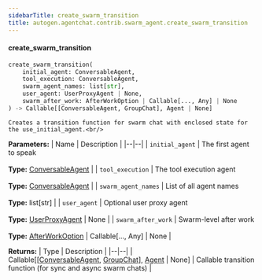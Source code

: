 ```yaml
---
sidebarTitle: create_swarm_transition
title: autogen.agentchat.contrib.swarm_agent.create_swarm_transition
---
```


<code class="doc-symbol doc-symbol-heading doc-symbol-function"></code>
#### create_swarm_transition

```python
create_swarm_transition(
    initial_agent: ConversableAgent,
    tool_execution: ConversableAgent,
    swarm_agent_names: list[str],
    user_agent: UserProxyAgent | None,
    swarm_after_work: AfterWorkOption | Callable[..., Any] | None
) -> Callable[[ConversableAgent, GroupChat], Agent | None]
```

    Creates a transition function for swarm chat with enclosed state for the use_initial_agent.<br/>

<b>Parameters:</b>
| Name | Description |
|--|--|
| `initial_agent` | The first agent to speak<br/><br/>**Type:** [ConversableAgent](/docs/api-reference/autogen/ConversableAgent) |
| `tool_execution` | The tool execution agent<br/><br/>**Type:** [ConversableAgent](/docs/api-reference/autogen/ConversableAgent) |
| `swarm_agent_names` | List of all agent names<br/><br/>**Type:** list[str] |
| `user_agent` | Optional user proxy agent<br/><br/>**Type:** [UserProxyAgent](/docs/api-reference/autogen/UserProxyAgent) \| None |
| `swarm_after_work` | Swarm-level after work<br/><br/>**Type:** [AfterWorkOption](/docs/api-reference/autogen/AfterWorkOption) \| Callable[..., Any] \| None |

<b>Returns:</b>
| Type | Description |
|--|--|
| Callable[[[ConversableAgent](/docs/api-reference/autogen/ConversableAgent), [GroupChat](/docs/api-reference/autogen/GroupChat)], [Agent](/docs/api-reference/autogen/Agent) \| None] | Callable transition function (for sync and async swarm chats) |

<br />